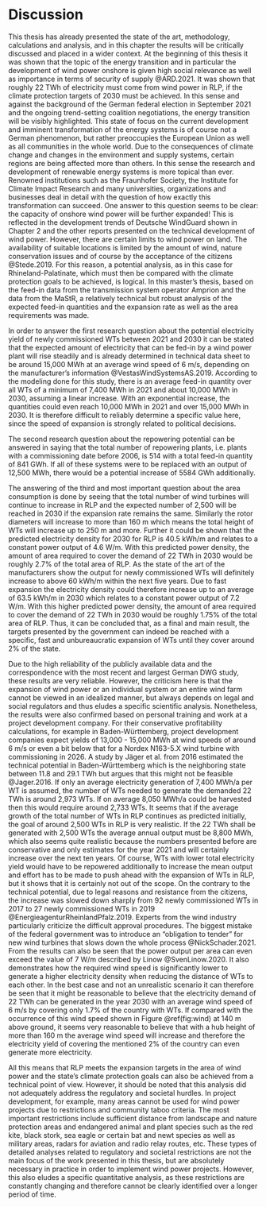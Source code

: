 # Discussion

This thesis has already presented the state of the art, methodology, calculations and analysis, and in this chapter the results will be critically discussed and placed in a wider context. At the beginning of this thesis it was shown that the topic of the energy transition and in particular the development of wind power onshore is given high social relevance as well as importance in terms of security of supply @ARD.2021. It was shown that roughly 22 TWh of electricity must come from wind power in RLP, if the climate protection targets of 2030 must be achieved. In this sense and against the background of the German federal election in September 2021 and the ongoing trend-setting coalition negotiations, the energy transition will be visibly highlighted. This state of focus on the current development and imminent transformation of the energy systems is of course not a German phenomenon, but rather preoccupies the European Union as well as all communities in the whole world. Due to the consequences of climate change and changes in the environment and supply systems, certain regions are being affected more than others. In this sense the research and development of renewable energy systems is more topical than ever. Renowned institutions such as the Fraunhofer Society, the Institute for Climate Impact Research and many universities, organizations and businesses deal in detail with the question of how exactly this transformation can succeed. One answer to this question seems to be clear: the capacity of onshore wind power will be further expanded! This is reflected in the development trends of Deutsche WindGuard shown in Chapter 2 and the other reports presented on the technical development of wind power. However, there are certain limits to wind power on land. The availability of suitable locations is limited by the amount of wind, nature conservation issues and of course by the acceptance of the citizens @Stede.2019. For this reason, a potential analysis, as in this case for Rhineland-Palatinate, which must then be compared with the climate protection goals to be achieved, is logical. In this master's thesis, based on the feed-in data from the transmission system operator Amprion and the data from the MaStR, a relatively technical but robust analysis of the expected feed-in quantities and the expansion rate as well as the area requirements was made. 

In order to answer the first research question about the potential electricity yield of newly commissioned WTs between 2021 and 2030 it can be stated that the expected amount of electricity that can be fed-in by a wind power plant will rise steadily and is already determined in technical data sheet to be around 15,000 MWh at an average wind speed of 6 m/s, depending on the manufacturer's information @VestasWindSystemsAS.2019. According to the modeling done for this study, there is an average feed-in quantity over all WTs of a minimum of 7,400 MWh in 2021 and about 10,000 MWh in 2030, assuming a linear increase. With an exponential increase, the quantities could even reach 10,000 MWh in 2021 and over 15,000 MWh in 2030. It is therefore difficult to reliably determine a specific value here, since the speed of expansion is strongly related to political decisions.

The second research question about the repowering potential can be answered in saying that the total number of repowering plants, i.e. plants with a commissioning date before 2006, is 514 with a total feed-in quantity of 841 GWh. If all of these systems were to be replaced with an output of 12,500 MWh, there would be a potential increase of 5584 GWh additionally.

The answering of the third and most important question about the area consumption is done by seeing that the total number of wind turbines will continue to increase in RLP and the expected number of 2,500 will be reached in 2030 if the expansion rate remains the same. Similarly the rotor diameters will increase to more than 160 m which means the total height of WTs will increase up to 250 m and more. Further it could be shown that the predicted electricity density for 2030 for RLP is 40.5 kWh/m\textsuperscript{2} and relates to a constant power output of 4.6 W/m\textsuperscript{2}. With this predicted power density, the amount of area required to cover the demand of 22 TWh in 2030 would be roughly 2.7% of the total area of RLP. As the state of the art of the manufacturers show the output for newly commissioned WTs will definitely increase to above 60 kWh/m\textsuperscript{2} within the next five years. Due to fast expansion the electricity density could therefore increase up to an average of 63.5 kWh/m\textsuperscript{2} in 2030 which relates to a constant power output of 7.2 W/m\textsuperscript{2}. With this higher predicted power density, the amount of area required to cover the demand of 22 TWh in 2030 would be roughly 1.75% of the total area of RLP. Thus, it can be concluded that, as a final and main result, the targets presented by the government can indeed be reached with a specific, fast and unbureaucratic expansion of WTs until they cover around 2% of the state.


Due to the high reliability of the publicly available data and the correspondence with the most recent and largest German DWG study, these results are very reliable. However, the criticism here is that the expansion of wind power or an individual system or an entire wind farm cannot be viewed in an idealized manner, but always depends on legal and social regulators and thus eludes a specific scientific analysis. Nonetheless, the results were also confirmed based on personal training and work at a project development company. For their conservative profitability calculations, for example in Baden-Württemberg, project development companies expect yields of 13,000 - 15,000 MWh at wind speeds of around 6 m/s or even a bit below that for a Nordex N163-5.X wind turbine with commissioning in 2026. A study by Jäger et al. from 2016 estimated the technical potential in Baden-Württemberg which is the neighboring state between 11.8 and 29.1 TWh but argues that this might not be feasible @Jager.2016. If only an average electricity generation of 7,400 MWh/a per WT is assumed, the number of WTs needed to generate the demanded 22 TWh is around 2,973 WTs. If on average 8,050 MWh/a could be harvested then this would require around 2,733 WTs. It seems that if the average growth of the total number of WTs in RLP continues as predicted initially, the goal of around 2,500 WTs in RLP is very realistic. If the 22 TWh shall be generated with 2,500 WTs the average annual output must be 8,800 MWh, which also seems quite realistic because the numbers presented before are conservative and only estimates for the year 2021 and will certainly increase over the next ten years. Of course, WTs with lower total electricity yield would have to be repowered additionally to increase the mean output and effort has to be made to push ahead with the expansion of WTs in RLP, but it shows that it is certainly not out of the scope. On the contrary to the technical potential, due to legal reasons and resistance from the citizens, the increase was slowed down sharply from 92 newly commissioned WTs in 2017 to 27 newly commissioned WTs in 2019 @EnergieagenturRheinlandPfalz.2019. Experts from the wind industry particularly criticize the difficult approval procedures. The biggest mistake of the federal government was to introduce an "obligation to tender" for new wind turbines that slows down the whole process @NickSchader.2021. From the results can also be seen that the power output per area can even exceed the value of 7 W/m\textsuperscript{2} described by Linow @SvenLinow.2020. It also demonstrates how the required wind speed is significantly lower to generate a higher electricity density when reducing the distance of WTs to each other. In the best case and not an unrealistic scenario it can therefore be seen that it might be reasonable to believe that the electricity demand of 22 TWh can be generated in the year 2030 with an average wind speed of 6 m/s by covering only 1.7% of the country with WTs. If compared with the occurrence of this wind speed shown in Figure \@ref(fig:wind) at 140 m above ground, it seems very reasonable to believe that with a hub height of more than 160 m the average wind speed will increase and therefore the electricity yield of covering the mentioned 2% of the country can even generate more electricity. 


All this means that RLP meets the expansion targets in the area of wind power and the state's climate protection goals can also be achieved from a technical point of view. However, it should be noted that this analysis did not adequately address the regulatory and societal hurdles. In project development, for example, many areas cannot be used for wind power projects due to restrictions and community taboo criteria. The most important restrictions include sufficient distance from landscape and nature protection areas and endangered animal and plant species such as the red kite, black stork, sea eagle or certain bat and newt species as well as military areas, radars for aviation and radio relay routes, etc. These types of detailed analyses related to regulatory and societal restrictions are not the main focus of the work presented in this thesis, but are absolutely necessary in practice in order to implement wind power projects. However, this also eludes a specific quantitative analysis, as these restrictions are constantly changing and therefore cannot be clearly identified over a longer period of time.


\newpage






















